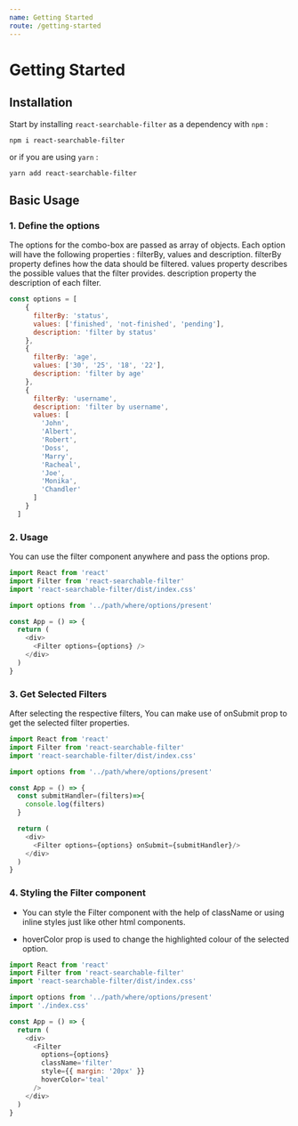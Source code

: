 ```yaml
---
name: Getting Started
route: /getting-started
---
```


# Getting Started

## Installation

Start by installing `react-searchable-filter` as a dependency with `npm` :

```
npm i react-searchable-filter
```

or if you are using `yarn` :

```
yarn add react-searchable-filter
```

## Basic Usage

### 1. Define the options

The options for the combo-box are passed as array of objects.
Each option will have the following properties : filterBy, values and description.
filterBy property defines how the data should be filtered.
values property describes the possible values that the filter provides.
description property the description of each filter.

```js
const options = [
    {
      filterBy: 'status',
      values: ['finished', 'not-finished', 'pending'],
      description: 'filter by status'
    },
    {
      filterBy: 'age',
      values: ['30', '25', '18', '22'],
      description: 'filter by age'
    },
    {
      filterBy: 'username',
      description: 'filter by username',
      values: [
        'John',
        'Albert',
        'Robert',
        'Doss',
        'Marry',
        'Racheal',
        'Joe',
        'Monika',
        'Chandler'
      ]
    }
  ]
```

### 2. Usage

You can use the filter component anywhere and pass the options prop.

```js
import React from 'react'
import Filter from 'react-searchable-filter'
import 'react-searchable-filter/dist/index.css'

import options from '../path/where/options/present'

const App = () => {
  return (
    <div>
      <Filter options={options} />
    </div>
  )
}
```

### 3. Get Selected Filters

After selecting the respective filters, You can make use of onSubmit prop to get the selected filter properties.

```js
import React from 'react'
import Filter from 'react-searchable-filter'
import 'react-searchable-filter/dist/index.css'

import options from '../path/where/options/present'

const App = () => {
  const submitHandler=(filters)=>{
    console.log(filters)
  }

  return (
    <div>
      <Filter options={options} onSubmit={submitHandler}/>
    </div>
  )
}
```

### 4. Styling the Filter component

- You can style the Filter component with the help of className or using inline styles just like other html components.

- hoverColor prop is used to change the highlighted colour of the selected option.

```js
import React from 'react'
import Filter from 'react-searchable-filter'
import 'react-searchable-filter/dist/index.css'

import options from '../path/where/options/present'
import './index.css'

const App = () => {
  return (
    <div>
      <Filter
        options={options}
        className='filter'
        style={{ margin: '20px' }}
        hoverColor='teal'
      />
    </div>
  )
}
```

